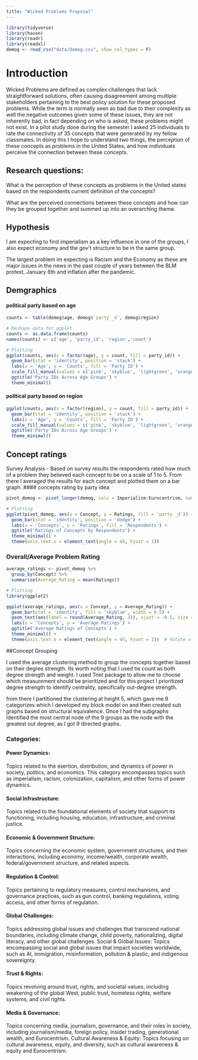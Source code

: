 ```yaml
---
title: "Wicked Problems Proposal"
---
```


```r
library(tidyverse)
library(haven)
library(readr)
library(readxl)
demog <- read_csv("data/demog.csv", show_col_types = F)
```

# Introduction

Wicked Problems are defined as complex challenges that lack straightforward solutions, often causing disagreement among multiple stakeholders pertaining to the best policy solution for these proposed problems. While the term is normally seen as bad due to their complexity as well the negative outcomes given some of these issues, they are not inherently bad, in fact depending on who is asked, these problems might not exist. In a pilot study done during the semester I asked 25 individuals to rate the connectivity of 35 concepts that were generated by my fellow classmates. In doing this I hope to understand two things, the perception of these concepts as problems in the United States, and how individuals perceive the connection between these concepts.

## Research questions:

What is the perception of these concepts as problems in the United states based on the respondents current definition of the concepts?

What are the perceived connections between these concepts and how can they be grouped together and summed up into an overarching theme.

## Hypothesis

I am expecting to find imperialism as a key influence in one of the groups, I also expect economy and the gov't structure to be in the same group.

The largest problem im expecting is Racism and the Economy as these are major issues in the news in the past couple of years between the BLM protest, January 6th and inflation after the pandemic.

## Demgraphics

#### political party based on age

```r
counts <- table(demog$age, demog$`party _d`, demog$region)

# Reshape data for ggplot
counts <- as.data.frame(counts)
names(counts) <- c('age', 'party_id', 'region','count')

# Plotting
ggplot(counts, aes(x = factor(age), y = count, fill = party_id)) +
  geom_bar(stat = 'identity', position = 'stack') +
  labs(x = 'Age', y = 'Counts', fill = 'Party ID') +
  scale_fill_manual(values = c('pink', 'skyblue', 'lightgreen', 'orange')) +
  ggtitle('Party IDs Across Age Groups') +
  theme_minimal()
```

#### political party based on region

```r


ggplot(counts, aes(x = factor(region), y = count, fill = party_id)) +
  geom_bar(stat = 'identity', position = 'stack') +
  labs(x = 'Age', y = 'Counts', fill = 'Party ID') +
  scale_fill_manual(values = c('pink', 'skyblue', 'lightgreen', 'orange')) +
  ggtitle('Party IDs Across Age Groups') +
  theme_minimal()

```

## Concept ratings

Survey Analysis - Based on survey results the respondents rated how much of a problem they believed each concept to be on a scale of 1 to 5. From there I averaged the results for each concept and plotted them on a bar graph. \#### concepts rating by party idea

```r
pivot_demog <- pivot_longer(demog, cols = Imperialism:Eurocentrism, names_to = "Concept", values_to = "Ratings")

# Plotting
ggplot(pivot_demog, aes(x = Concept, y = Ratings, fill = `party _d`)) +
  geom_bar(stat = 'identity', position = 'dodge') +
  labs(x = 'Concepts', y = 'Ratings', fill = 'Respondents') +
  ggtitle('Ratings of Concepts by Respondents') +
  theme_minimal() +
  theme(axis.text.x = element_text(angle = 45, hjust = 1))
```

### Overall/Average Problem Rating

```r

average_ratings <- pivot_demog %>%
  group_by(Concept) %>%
  summarise(Average_Rating = mean(Ratings))

# Plotting
library(ggplot2)

ggplot(average_ratings, aes(x = Concept, y = Average_Rating)) +
  geom_bar(stat = 'identity', fill = 'skyblue', width = 0.5) +
  geom_text(aes(label = round(Average_Rating, 2)), vjust = -0.5, size = 3, color = "black") +
  labs(x = 'Concepts', y = 'Average Ratings') +
  ggtitle('Average Ratings of Concepts') +
  theme_minimal() +
  theme(axis.text.x = element_text(angle = 45, hjust = 1))  # Rotate x-axis labels for better readability
```

##Concept Grouping

I used the average clustering method to group the concepts together based on their degree strength. Its worth noting that I used tie count as both degree strength and weight. I used Tnet package to allow me to choose which measurement should be prioritized and for this project I prioritized degree strength to identify centrality, specifically out-degree strength.

from there I partitioned the clustering at height 5, which gave me 9 categorizes which I developed my block model on and then created sub graphs based on structural equivalence. Once I had the subgraphs Identified the most central node of the 9 groups as the node with the greatest out degree, as I got 9 directed graphs.

### Categories:

#### Power Dynamics:

Topics related to the exertion, distribution, and dynamics of power in society, politics, and economics. This category encompasses topics such as imperialism, racism, colonization, capitalism, and other forms of power dynamics.

#### Social Infrastructure:

Topics related to the foundational elements of society that support its functioning, including housing, education, infrastructure, and criminal justice.

#### Economic & Government Structure:

Topics concerning the economic system, government structures, and their interactions, including economy, income/wealth, corporate wealth, federal/government structure, and related aspects.

#### Regulation & Control:

Topics pertaining to regulatory measures, control mechanisms, and governance practices, such as gun control, banking regulations, voting access, and other forms of regulation.

#### Global Challenges:

Topics addressing global issues and challenges that transcend national boundaries, including climate change, child poverty, nationalizing, digital literacy, and other global challenges. Social & Global Issues: Topics encompassing social and global issues that impact societies worldwide, such as AI, immigration, misinformation, pollution & plastic, and indigenous sovereignty.

#### Trust & Rights:

Topics revolving around trust, rights, and societal values, including weakening of the global West, public trust, homeless rights, welfare systems, and civil rights.

#### Media & Governance:

Topics concerning media, journalism, governance, and their roles in society, including journalism/media, foreign policy, insider trading, generational wealth, and Eurocentrism. Cultural Awareness & Equity: Topics focusing on cultural awareness, equity, and diversity, such as cultural awareness & equity and Eurocentrism.
